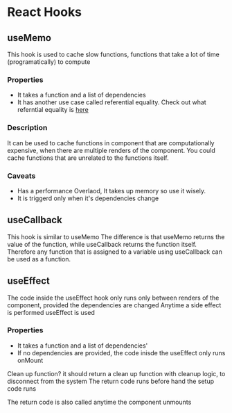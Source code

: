 # React Hooks


## useMemo
 This hook is used to cache slow functions, functions that take a lot of time (programatically) to compute
 

 ### Properties
 - It takes a function and a list of dependencies
 - It has another use case called referential equality.
 Check out what referntial equality is [here]()
 

 ### Description
  It can be used to cache functions in component that are computationally expensive, when there are multiple renders of the component. 
  You could cache functions that are unrelated to the functions itself.
 

 ### Caveats
 - Has a performance Overlaod, It takes up memory so use it wisely.
 - It is triggerd only when it's dependencies change


## useCallback

This hook is similar to useMemo
The difference is that useMemo returns the value of the function, while useCallback returns the function itself.
Therefore any function that is assigned to a variable using useCallback can be used as a function.


## useEffect

The code inside the useEffect hook only runs only between renders of the component, provided the dependencies are changed
Anytime a side effect is performed useEffect is used

### Properties
- It takes a function and a list of dependencies'
- If no dependencies are provided, the code inisde the useEffect only runs onMount

Clean up function?
it should return a clean up function with cleanup logic, to disconnect from the system
The return code runs before hand the setup code runs

The return code is also called anytime the component unmounts



